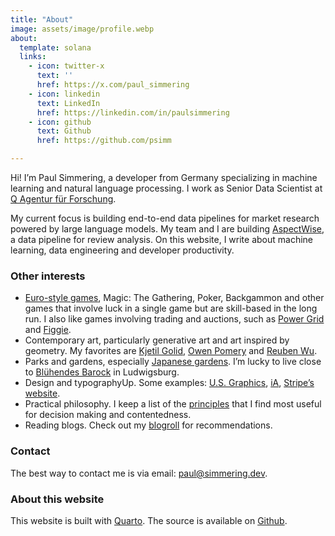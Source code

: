 ```yaml
---
title: "About"
image: assets/image/profile.webp
about:
  template: solana
  links:
    - icon: twitter-x
      text: ''
      href: https://x.com/paul_simmering
    - icon: linkedin
      text: LinkedIn
      href: https://linkedin.com/in/paulsimmering
    - icon: github
      text: Github
      href: https://github.com/psimm

---
```


Hi! I'm Paul Simmering, a developer from Germany specializing in machine learning and natural language processing. I work as Senior Data Scientist at [Q Agentur für Forschung](https://teamq.de). 

My current focus is building end-to-end data pipelines for market research powered by large language models. My team and I are building [AspectWise](/projects/aspectwise/), a data pipeline for review analysis. On this website, I write about machine learning, data engineering and developer productivity.

### Other interests

- [Euro-style games](https://en.wikipedia.org/wiki/Eurogame), Magic: The Gathering, Poker, Backgammon and other games that involve luck in a single game but are skill-based in the long run. I also like games involving trading and auctions, such as [Power Grid](https://en.wikipedia.org/wiki/Power_Grid) and [Figgie](https://www.figgie.com).
- Contemporary art, particularly generative art and art inspired by geometry. My favorites are [Kjetil Golid](https://generated.space), [Owen Pomery](https://owenpomery.com/work) and [Reuben Wu](https://reubenwu.com/selected-work/).
- Parks and gardens, especially [Japanese gardens](/japanese_gardens.qmd). I'm lucky to live close to [Blühendes Barock](https://www.blueba.de/en/) in Ludwigsburg.
- Design and typographyUp. Some examples: [U.S. Graphics](https://usgraphics.com), [iA](https://ia.net), [Stripe's website](https://stripe.com/en-de).
- Practical philosophy. I keep a list of the [principles](/principles.qmd) that I find most useful for decision making and contentedness.
- Reading blogs. Check out my [blogroll](/blogroll.qmd) for recommendations.

### Contact

The best way to contact me is via email: [paul@simmering.dev](mailto:paul@simmering.dev).

### About this website

This website is built with [Quarto](https://quarto.org). The source is available on [Github](https://github.com/psimm/website).
